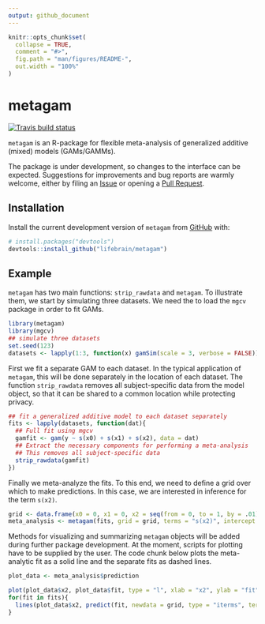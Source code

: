 ```yaml
---
output: github_document
---
```


<!-- README.md is generated from README.Rmd. Please edit that file -->

```r
knitr::opts_chunk$set(
  collapse = TRUE,
  comment = "#>",
  fig.path = "man/figures/README-",
  out.width = "100%"
)
```

# metagam

<!-- badges: start -->
[![Travis build status](https://travis-ci.org/lifebrain/metagam.svg?branch=master)](https://travis-ci.org/lifebrain/metagam)
<!-- badges: end -->


`metagam` is an R-package for flexible meta-analysis of generalized additive (mixed) models (GAMs/GAMMs).

The package is under development, so changes to the interface can be expected. Suggestions for improvements and bug reports are warmly welcome, either by filing an [Issue](https://github.com/lifebrain/metagam/issues) or opening a [Pull Request](https://github.com/lifebrain/metagam/pulls).

## Installation

Install the current development version of `metagam` from [GitHub](https://github.com/) with:

``` r
# install.packages("devtools")
devtools::install_github("lifebrain/metagam")
```
## Example

`metagam` has two main functions: `strip_rawdata` and `metagam`. To illustrate them, we start by simulating three datasets. We need the to load the `mgcv` package in order to fit GAMs.

```r
library(metagam)
library(mgcv)
## simulate three datasets
set.seed(123)
datasets <- lapply(1:3, function(x) gamSim(scale = 3, verbose = FALSE))
```

First we fit a separate GAM to each dataset. In the typical application of `metagam`, this will be done separately in the location of each dataset. The function `strip_rawdata` removes all subject-specific data from the model object, so that it can be shared to a common location while protecting privacy.

```r
## fit a generalized additive model to each dataset separately
fits <- lapply(datasets, function(dat){
  ## Full fit using mgcv
  gamfit <- gam(y ~ s(x0) + s(x1) + s(x2), data = dat)
  ## Extract the necessary components for performing a meta-analysis
  ## This removes all subject-specific data
  strip_rawdata(gamfit)
})
```

Finally we meta-analyze the fits. To this end, we need to define a grid over which to make predictions. In this case, we are interested in inference for the term `s(x2)`.

```r
grid <- data.frame(x0 = 0, x1 = 0, x2 = seq(from = 0, to = 1, by = .01))
meta_analysis <- metagam(fits, grid = grid, terms = "s(x2)", intercept = FALSE)
```

Methods for visualizing and summarizing `metagam` objects will be added during further package development. At the moment, scripts for plotting have to be supplied by the user. The code chunk below plots the meta-analytic fit as a solid line and the separate fits as dashed lines. 

```r
plot_data <- meta_analysis$prediction

plot(plot_data$x2, plot_data$fit, type = "l", xlab = "x2", ylab = "fit", ylim = c(-6, 6))
for(fit in fits){
  lines(plot_data$x2, predict(fit, newdata = grid, type = "iterms", terms = "s(x2)"), lty = 2)  
}

```


